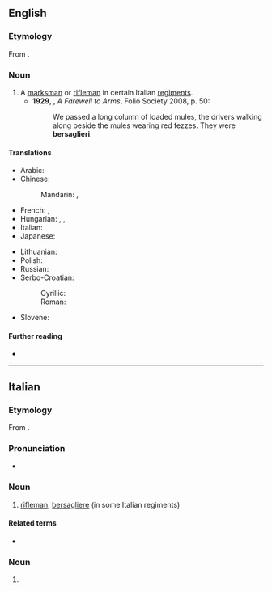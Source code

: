 ==English==

===Etymology===
From {{etyl|it|en}} {{m|it|bersagliere}}.

===Noun===
{{en-noun|bersaglieri}}

# A [[marksman]] or [[rifleman]] in certain Italian [[regiment]]s.
#* '''1929''', {{w|Ernest Hemingway}}, ''A Farewell to Arms'', Folio Society 2008, p. 50:
#*: We passed a long column of loaded mules, the drivers walking along beside the mules wearing red fezzes. They were '''bersaglieri'''.

====Translations====
{{trans-top|marksman or rifleman in Italian regiments}}
* Arabic: {{t-check|ar|بيرساغلييري|m-p}}
* Chinese:
*: Mandarin: {{t|cmn|[[意大利]][[狙擊兵]]}}, {{t|cmn|[[意大利]][[狙击兵]]|tr=Yìdàlì jūjībīng}}
* French: {{t+|fr|bersaglier|m}}, {{t|fr|bersallier|m}}
* Hungarian: {{t+|hu|lövész}}, {{t+|hu|mesterlövész}}, {{t+|hu|bersagliere}}
* Italian: {{t+|it|bersagliere|m}}
* Japanese: {{t|ja|ベルサリエーレ|tr=berusariēre|sc=Jpan}}
{{trans-mid}}
* Lithuanian: {{t|lt|bersaljeras|m}}
* Polish: {{t|pl|bersalierzy|m-p}}
* Russian: {{t+|ru|берсалье́р|m}}
* Serbo-Croatian:
*: Cyrillic: {{t|sh|берса̀ље̄р|m|sc=Cyrl}}
*: Roman: {{t+|sh|bersàljēr|m}}
* Slovene: {{t|sl|bersaljerji|m-p}}
{{trans-bottom}}

====Further reading====
* {{pedialite}}

----

==Italian==
{{wikipedia|lang=it}}

===Etymology===
From {{suffix|bersaglio|iere|lang=it}}.

===Pronunciation===
* {{IPA|/bersaʎˈʎɛre/|lang=it}}

===Noun===
{{it-noun|m}}

# [[rifleman]], [[#English|bersagliere]] (in some Italian regiments)

====Related terms====
* {{l|it|bersagliare}}

===Noun===
{{head|it|noun plural form|g=f}}

# {{plural of|bersagliera|lang=it}}